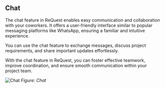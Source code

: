 ## Chat

The chat feature in ReQuest enables easy communication and collaboration with your coworkers. It offers a user-friendly interface similar to popular messaging platforms like WhatsApp, ensuring a familiar and intuitive experience.

You can use the chat feature to exchange messages, discuss project requirements, and share important updates effortlessly.

With the chat feature in ReQuest, you can foster effective teamwork, improve coordination, and ensure smooth communication within your project team.

![Chat](/chat.png)
_Figure: Chat_
